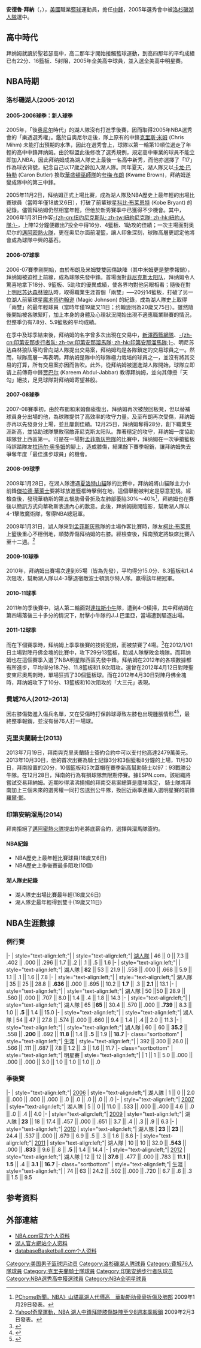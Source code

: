 {{noteTA
|T=zh-cn:安德鲁·拜納姆; zh-tw:安德魯·拜納; zh-hk:安德魯·拜林;
|G1=NBA
}}
{{Infobox NBA Player
| image = Andrew Bynum Cavs.jpg
| name = 安德鲁·拜纳姆<br />Andrew Bynum
| position = [[中鋒|中鋒]]
| nickname = A-Train
| height_ft = 7
| height_in = 0
| weight_lb = 300
| league = 
| team = [[自由球員|自由球員]]
| number = 
| career_number = 17、21
| nationality = {{USA}}
| birth_date = {{birth date and age|1987|10|27}}
| birth_place = {{USA}}[[紐澤西州|紐澤西州]][[普萊恩斯伯勒|普萊恩斯伯勒]]
| highschool = 聖若瑟高中，[[新澤西州|新澤西州]]
| draft_round = 1
| draft_pick  = 10
| draft_year = 2005
| draft_team = [[洛杉磯湖人|洛杉磯湖人]]
| career_start = 2005
| career_end = 2014
|years1          = {{nbay|2005|start}}–{{nbay|2011|end}}
| team1           = [[洛杉磯湖人|洛杉磯湖人]]
| years2          = {{nbay|2012|full=y}}
| team2           = [[費城76人|費城76人]]
| years3          = {{nbay|2013|full=y}}
| team3           = [[克里夫蘭騎士|克里夫蘭騎士]]
| years4          = {{nbay|2013|end}}
| team4           = [[印第安納溜馬|印第安納溜馬]]
| awards =
* 2x [[NBA總冠軍|NBA總冠軍]]：[[2009年NBA總決賽|2009]]、[[2010年NBA總決賽|2010]]
* [[NBA全明星賽|NBA全明星賽]]：{{nasg|2012}}
* [[NBA最佳陣容|NBA最佳陣容第二隊]]：{{nbay|2011|end}}
* [[麥當勞高中全明星賽|麥當勞高中全明星賽]]：2005
}}

'''安德魯·拜納'''（{{lang-en|'''Andrew Bynum'''}}，{{bd|1987年|10月27日|catIdx=B}}），[[美国|美國]]職業[[篮球|籃球]]運動員，擔任[[中鋒|中鋒]]，2005年選秀會中被[[洛杉磯湖人隊|洛杉磯湖人隊]]選中。

== 高中時代 ==
拜纳姆就讀於聖若瑟高中，高二那年才開始接觸籃球運動，到高四那年的平均成績已有22分、16籃板、5封阻，2005年全美高中球員，並入選全美高中明星賽。

== NBA時期 ==
===洛杉磯湖人(2005-2012)===
====2005-2006球季：新人球季====
2005年，「後[[沙奎爾·奧尼爾|奥尼尔]]時代」的湖人隊沒有打進季後賽，因而取得2005年NBA選秀會的「樂透選秀權」。鑑於自奥尼尔走後，隊上原有的中鋒[[克里斯·米姆|克里斯·米姆]] (Chris Mihm) 未能打出預期的水準，因此在選秀會上，球隊以第一輪第10順位選走了年輕的高中中鋒拜纳姆。由於聯盟此後修改了選秀規例，規定高中畢業的球員不能立即加入NBA，因此拜纳姆成為湖人隊史上最後一名高中新秀，而他亦選擇了「17」作為球衣背號，紀念自己以17歲之齡加入湖人隊。同年夏天，湖人隊又以[[卡龙·巴特勒|卡龙·巴特勒]] (Caron Butler) 換取[[華盛頓巫師隊|華盛頓巫師隊]]的[[夸梅·布朗|夸梅·布朗]] (Kwame Brown)，拜纳姆遂變成隊中的第三中鋒。

2005年11月2日，拜纳姆正式上場比賽，成為湖人隊及NBA歷史上最年輕的出場比賽球員（當時年僅18歲又6日），打破了前輩球星[[科比·布莱恩特|科比·布莱恩特]] (Kobe Bryant) 的紀錄。儘管拜纳姆仍然相當年輕，但他於新秀賽季中已獲得不少機會。其中，2006年1月31日作客[[紐約尼克斯隊|-{zh-cn:纽约尼克斯队; zh-tw:紐約尼克隊; zh-hk:紐約人隊;}-]]，上陣12分鐘便繳出7投全中得16分、4籃板、1助攻的佳績；一次主場面對奥尼尔的[[邁阿密熱火隊|邁阿密熱火隊]]，更在奥尼尔面前灌籃，讓人印象深刻，球隊高層更認定他將會成為球隊中興的基石。
====2006-07球季====
2006-07賽季剛開始，由於布朗及米姆雙雙因傷缺陣（其中米姆更是整季報銷），拜纳姆被迫推上前線，成為球隊先發中鋒。首場面對[[菲尼克斯太阳队|菲尼克斯太阳队]]，拜纳姆令人驚喜地拿下18分、9籃板、5助攻的優異成績，使各界均對他另眼相看；隨後在對上[[明尼苏达森林狼队|明尼苏达森林狼队]]時，取得職業生涯首個「兩雙」──20分14籃板，打破了另一位湖人前輩球星[[埃尔文·约翰逊|魔术师约翰逊]] (Magic Johnson) 的紀錄，成為湖人隊史上取得「兩雙」的最年輕球員（當時年僅19歲又11日；约翰逊則為20歲又75日）。雖然隨後開始被各隊緊盯，加上本身的身體及心理狀況開始出現不適應職業聯賽的情況，但整季仍有7.8分、5.9籃板的平均成績。

在季中及球季結束後，拜纳姆的名字曾多次出現在交易中，[[新澤西籃網隊|新澤西籃網隊]]、[[印第安那步行者队|-{zh-cn:印第安那步行者队; zh-tw:印第安那溜馬隊; zh-hk:印第安那溜馬隊;}-]]、明尼苏达森林狼队等均曾向湖人隊提出交易案，拜纳姆均是各隊鎖定的交易球員之一。然而，球隊高層一再表明，拜纳姆是隊中的球隊極力栽培的球員之一，並沒有將其交易的打算，所有交易案亦因而告吹。此外，從拜纳姆被選進湖人隊開始，球隊立即请上前傳奇中鋒[[卡里姆·阿卜杜勒·贾巴尔|贾巴尔]] (Kareem Abdul-Jabbar) 教導拜纳姆，並向其傳授「天勾」絕技，足見球隊對拜纳姆寄望甚殷。

====2007-08球季====
2007-08賽季初，由於布朗和米姆傷瘉復出，拜纳姆再次被放回板凳，但以替補球員身分出場的他，為球隊提供了高效率的攻守力量。及至布朗再次受傷，拜纳姆亦再以先發身分上場，並且屢創佳績。12月25日，拜纳姆奪得28分，創下職業生涯新高，並協助球隊擊敗宿敵菲尼克斯太阳队。靠著穩定的攻守，拜纳姆一度協助球隊登上西區第一。可是在一場對[[孟菲斯灰熊隊|孟菲斯灰熊隊]]的比賽中，拜纳姆在一次爭搶籃板時誤踏隊友[[拉玛尔·奥多姆|拉玛尔·奥多姆]]的腳上，造成膝傷，結果餘下賽季報銷，讓拜纳姆失去爭奪年度「最佳進步球員」的機會。

====2008-09球季====
2009年1月28日，在湖人隊遭遇[[夏洛特山貓|夏洛特山貓]]隊的比賽中，拜纳姆將山貓隊主力小前鋒[[傑拉德·華萊士|傑拉德·華萊士]]要將球放進籃框時擊倒在地，這個舉動被判定是惡意犯規。經檢查後，發現華勒斯的第五根肋骨骨折及左肺部萎陷30%～40%<ref>[http://news.pchome.com.tw/sport/ltsports/20090129/index-12331877478158826007.html PChome新聞，NBA》山貓贏湖人代價高　華勒斯肋骨骨折傷及肺部] {{Wayback|url=http://news.pchome.com.tw/sport/ltsports/20090129/index-12331877478158826007.html |date=20090402004725 }}2009年1月29日發表。</ref>，拜纳姆也在賽後以簡訊方式向華勒斯表達內心的歉意。此後，拜纳姆拋開陰影，幫助湖人隊以4-1擊敗魔術隊，奪得NBA總冠軍。

2009年1月31日，湖人隊來到[[孟菲斯灰熊|孟菲斯灰熊]]隊的主場作客比賽時，隊友[[柯比·布萊恩|柯比·布萊恩]]上籃後重心不穩倒地，順勢弄傷拜纳姆的右膝。經檢查後，拜南預定將缺席比賽八至十二週。<ref>[http://tw.sports.yahoo.com/article/aurl/d/a/090203/16/2tco.html Yahoo!奇摩運動，NBA 湖人中鋒拜能膝傷缺陣至少8週本季報銷] {{Wayback|url=http://tw.sports.yahoo.com/article/aurl/d/a/090203/16/2tco.html |date=20090206203145 }}2009年2月3日發表。</ref>

====2009-10球季====
2010年，拜纳姆出賽場次達到65場（皆為先發），平均得分15.0分、8.3籃板和1.4次阻攻，幫助湖人隊以4-3擊退宿敵波士頓凯尔特人隊。贏得該年總冠軍。

====2010-11球季====
2011年的季後賽中，湖人第二輪面對[[達拉斯小牛|達拉斯小牛]]隊，遭到4-0橫掃，其中拜纳姆在第四場落後三十多分的情況下，肘擊小牛隊的J.J.巴里亞，當場遭到驅逐出場。

====2011-12球季====
而在下個賽季時，拜纳姆上季季後賽的技術犯規，而被禁賽了4場。<ref>{{Cite web |url=http://ny.stgloballink.com/sports/201105/t20110511_1577423.html |title=向小牛隊巴裏亞道歉 拜納姆肘擊遭禁賽 |access-date=2013-12-29 |archive-date=2013-12-31 |archive-url=https://web.archive.org/web/20131231001143/http://ny.stgloballink.com/sports/201105/t20110511_1577423.html |dead-url=yes }}</ref>在2012/1/01日主場對陣丹佛金塊的比賽中，攻下29分13籃板，助湖人隊擊敗金塊隊。而拜纳姆也在這個賽季入選了NBA明星隊西區先發中鋒。拜纳姆在2012年的各項數據都有所進步，平均得分18.7分、11.8籃板和1.9次阻攻。還曾在2012年4月12日對陣聖安東尼奧馬刺時，單場狂抓了30個籃板球。而在2012年4月30日對陣丹佛金塊時，拜纳姆攻下了10分、13籃板和10次阻攻的「大三元」表現。

===費城76人(2012–2013)===
因右膝傷勢進入傷兵名單，又在受傷時打保齡球導致左膝也出現腫脹情形<ref>{{Cite web |url=http://tw.news.yahoo.com/nba-%E7%84%A1%E8%A8%80-bynum%E8%86%9D%E5%82%B7%E5%9B%A0-%E6%89%93%E4%BF%9D%E9%BD%A1%E7%90%83-%E6%83%A1%E5%8C%96-020307732.html |title=NBA／無言　Bynum膝傷因「打保齡球」惡化 |access-date=2013-12-29 |archive-date=2021-01-11 |archive-url=https://web.archive.org/web/20210111064804/https://tw.news.yahoo.com/nba-%E7%84%A1%E8%A8%80-bynum%E8%86%9D%E5%82%B7%E5%9B%A0-%E6%89%93%E4%BF%9D%E9%BD%A1%E7%90%83-%E6%83%A1%E5%8C%96-020307732.html |dead-url=no }}</ref><ref>{{Cite web |url=http://www.tsna.com.tw/index.php?q=node%2F37147 |title=〈NBA〉打保齡球受傷?Bynum出面說明 |access-date=2021-09-07 |archive-date=2021-01-11 |archive-url=https://web.archive.org/web/20210111064758/https://www.tsna.com.tw/index.php?q=node%2F37147 |dead-url=no }}</ref>，最終整季報銷，並沒有替76人打一場球。

===克里夫蘭騎士(2013)===
2013年7月19日，拜南與克里夫蘭騎士簽約合約中可以支付他高達2479萬美元。 2013年10月30日，他的首次出賽為騎士記錄3分和3個籃板8分鐘的上場，11月30日，拜南設置的20分，10個籃板和5次蓋帽在賽季新高幫助騎士以97：93戰勝公牛隊。在12月28日，拜南的行為有損球隊無限期停賽。據ESPN.com，該組織將嘗試交易拜納姆。近期吵得沸沸揚揚的拜南交易案總算是塵埃落定， 騎士隊將拜南加上三個未來的選秀權一同打包送到公牛隊，換回近兩季連續入選明星賽的前鋒[[羅爾·鄧|羅爾·鄧]]。

===印第安納溜馬(2014)===
拜南拒絕了[[邁阿密熱火隊|邁阿密熱火隊]]提出的老將底薪合約，選擇與溜馬隊簽約。


====NBA紀錄====
*NBA歷史上最年輕比賽球員(18歲又6日)
*NBA歷史上季後賽最多阻攻(10個)
====湖人隊史紀錄====
*湖人隊史出場比賽最年輕(18歲又6日)
*湖人隊史最年輕得到雙十(19歲又11日)

==NBA生涯數據==
===例行賽===
{{NBA player statistics start}}
|-
| style="text-align:left;"| {{nbay|2005}}
| style="text-align:left;"| [[洛杉磯湖人|湖人隊]]
| 46 || 0 || 7.3 || .402 || .000 || .296 || 1.7 || .2 || .1 || .5 || 1.6
|-
| style="text-align:left;"| {{nbay|2006}}
| style="text-align:left;"| 湖人隊
| '''82''' || 53 || 21.9 || .558 || .000 || .668 || 5.9 || 1.1 || .1 || 1.6 || 7.8
|-
| style="text-align:left;"| {{nbay|2007}}
| style="text-align:left;"| 湖人隊
| 35 || 25 || 28.8 || '''.636''' || .000 || .695 || 10.2 || '''1.7''' || .3 || '''2.1''' || 13.1
|-
| style="text-align:left;"| {{nbay|2008}}
| style="text-align:left;"| 湖人隊
| 50 ||50 || 28.9 || .560 || .000 || .707 || 8.0 || 1.4 || .4 || 1.8 || 14.3
|-
| style="text-align:left;"| {{nbay|2009}}
| style="text-align:left;"| 湖人隊
| 65 ||'''65''' || 30.4 || .570 || .000 || '''.739''' || 8.3 || 1.0 || '''.5''' || 1.4 || 15.0
|-
| style="text-align:left;"| {{nbay|2010}}
| style="text-align:left;"| 湖人隊
| 54 || 47 || 27.8 || .574 || .000 || .660 || 9.4 || 1.4 || .4 || 2.0 || 11.3
|-
| style="text-align:left;"| {{nbay|2011}}
| style="text-align:left;"| 湖人隊
| 60 || 60 || '''35.2''' || .558 || '''.200''' || .692 || '''11.8''' || 1.4 || '''.5''' || 1.9 || '''18.7'''
|- class="sortbottom"
| style="text-align:left;"| 生涯
| style="text-align:left;"| 
| 392 || 300 || 26.0 || .566 || .111 || .687  || 7.8 || 1.2 || .3 || 1.6 || 11.7
|- class="sortbottom"
| style="text-align:left;"| 明星賽
| style="text-align:left;"|
|  1 || 1 || 5.0 || .000 || .000 || .000 || 3.0 || 1.0 || 1.0 || 1.0 || .0
{{s-end}}

===季後賽===
{{NBA player statistics start}}
|-
| style="text-align:left;"| [[2006年NBA季後賽|2006]]
| style="text-align:left;"| 湖人隊
| 1 || 0 || 2.0 || .000 || .000 || .000 || .0 || .0 || .0 || .0 || .0
|-
| style="text-align:left;"| [[2007年NBA季後賽|2007]]
| style="text-align:left;"| 湖人隊
| 5 || 0 || 11.0 || .533 || .000 || .400 || 4.6 || .0 || .0 || .4 || 4.0
|-
| style="text-align:left;"| [[2009年NBA季後賽|2009]]
| style="text-align:left;"| 湖人隊
| '''23''' || 18 || 17.4 || .457 || .000 || .651 || 3.7 || .4 || .3 || .9 || 6.3
|-
| style="text-align:left;"| [[2010年NBA季後賽|2010]]
| style="text-align:left;"| 湖人隊
| '''23''' || '''23''' || 24.4 || .537 || .000 || .679 || 6.9 || .5 || .3 || 1.6 || 8.6
|-
| style="text-align:left;"| [[2011年NBA季後賽|2011]]
| style="text-align:left;"| 湖人隊
| 10 || 10 || 32.0 || '''.543''' || .000 || '''.833''' || 9.6 || .8 || '''.5''' || 1.4 || 14.4
|-
| style="text-align:left;"| [[2012年NBA季後賽|2012]]
| style="text-align:left;"| 湖人隊
| 12 || 12 || '''37.6''' || .477 || .000 || .783 || '''11.1''' || '''1.5''' || .4 || '''3.1''' || '''16.7'''
|- class="sortbottom"
| style="text-align:left;"| 生涯
| style="text-align:left;"| 
| 74 || 63 || 24.2 || .502 || .000 || .720 || 6.7 || .6 || .3 || 1.5 || 9.5
{{s-end}}

== 参考资料 ==
{{reflist}}

== 外部連結 ==
* [http://www.nba.com/playerfile/andrew_bynum/index.html NBA.com官方个人资料] {{Wayback|url=http://www.nba.com/playerfile/andrew_bynum/index.html |date=20140422132408 }}
* [https://web.archive.org/web/20070615185758/http://www.nba.com/lakers/roster/0607_17bynum.html 湖人官方網站个人资料]
* [https://web.archive.org/web/20071028052500/http://www.basketballreference.com/players/playerpage.htm?ilkid=BYNUMAN01 databaseBasketball.com个人资料]

{{Los Angeles Lakers 2008–09 NBA champions}}
{{Los Angeles Lakers 2009–10 NBA champions}}
{{2005 NBA Draft}}

{{Authority control}}
{{DEFAULTSORT:Bynum, Andrew}}
[[Category:美国男子篮球运动员|Category:美国男子篮球运动员]]
[[Category:洛杉磯湖人隊球員|Category:洛杉磯湖人隊球員]]
[[Category:費城76人隊球員|Category:費城76人隊球員]]
[[Category:克里夫蘭騎士隊球員|Category:克里夫蘭騎士隊球員]]
[[Category:印第安纳步行者队球员|Category:印第安纳步行者队球员]]
[[Category:NBA選秀高中獲選球員|Category:NBA選秀高中獲選球員]]
[[Category:NBA全明星球員|Category:NBA全明星球員]]